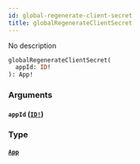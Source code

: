 ```yaml
---
id: global-regenerate-client-secret
title: globalRegenerateClientSecret
---
```


No description

```graphql
globalRegenerateClientSecret(
  appId: ID!
): App!

```

### Arguments

#### `appId` ([`ID!`](/docs/graphql/scalars/id))

### Type

#### [`App`](/docs/graphql/objects/app)
